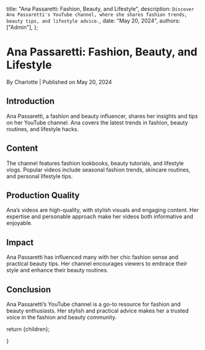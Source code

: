 
  title: "Ana Passaretti: Fashion, Beauty, and Lifestyle",
  description: `Discover Ana Passaretti's YouTube channel, where she shares fashion trends, beauty tips, and lifestyle advice.`,
  date: "May 20, 2024",
  authors: ["Admin"],
};

<h1>Ana Passaretti: Fashion, Beauty, and Lifestyle</h1>
<div className="text-sm text-gray-500 dark:text-gray-400">
  By Charlotte | Published on May 20, 2024
</div>

<section id="introduction">
  <h2>Introduction</h2>
  <span>
    Ana Passaretti, a fashion and beauty influencer, shares her insights and
    tips on her YouTube channel. Ana covers the latest trends in fashion, beauty
    routines, and lifestyle hacks.
  </span>
</section>

<section id="content">
  <h2>Content</h2>
  <span>
    The channel features fashion lookbooks, beauty tutorials, and lifestyle
    vlogs. Popular videos include seasonal fashion trends, skincare routines,
    and personal lifestyle tips.
  </span>
</section>

<section id="production-quality">
  <h2>Production Quality</h2>
  <span>
    Ana’s videos are high-quality, with stylish visuals and engaging content.
    Her expertise and personable approach make her videos both informative and
    enjoyable.
  </span>
</section>

<section id="impact">
  <h2>Impact</h2>
  <span>
    Ana Passaretti has influenced many with her chic fashion sense and practical
    beauty tips. Her channel encourages viewers to embrace their style and
    enhance their beauty routines.
  </span>
</section>

<section id="conclusion">
  <h2>Conclusion</h2>
  <span>
    Ana Passaretti’s YouTube channel is a go-to resource for fashion and beauty
    enthusiasts. Her stylish and practical advice makes her a trusted voice in
    the fashion and beauty community.
  </span>
</section>

  return <MdxLayout>{children}</MdxLayout>;

}
